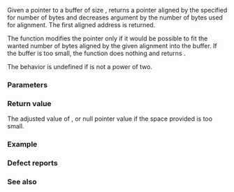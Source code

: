 {{cpp/title|align}}
{{cpp/memory/navbar}}
{{ddcl|since=c++11|header=memory| 
void* align( std::size_t alignment,
             std::size_t size,
             void*&amp; ptr,
             std::size_t&amp; space );
}}

Given a pointer {{c|ptr}} to a buffer of size {{c|space}}, returns a pointer aligned by the specified {{c|alignment}} for {{c|size}} number of bytes and decreases {{c|space}} argument by the number of bytes used for alignment. The first aligned address is returned.

The function modifies the pointer only if it would be possible to fit the wanted number of bytes aligned by the given alignment into the buffer. If the buffer is too small, the function does nothing and returns {{c|nullptr}}.

The behavior is undefined if {{c|alignment}} is not a power of two.

===Parameters===
{{par begin}}
{{par|alignment|the desired alignment}}
{{par|size|the size of the storage to be aligned}}
{{par|ptr|pointer to contiguous storage (a buffer) of at least {{tt|space}} bytes}}
{{par|space|the size of the buffer in which to operate}}
{{par end}}

===Return value===
The adjusted value of {{c|ptr}}, or null pointer value if the space provided is too small.

===Example===
{{example
|Demonstrates the use of {{tt|std::align}} to place objects of different type in memory.
|code=
#include &lt;iostream&gt;
#include &lt;memory&gt;

template&lt;std::size_t N&gt;
struct MyAllocator
{
    char data[N];
    void* p;
    std::size_t sz;
    MyAllocator() : p(data), sz(N) {}
    template&lt;typename T&gt;
    T* aligned_alloc(std::size_t a = alignof(T))
    {
        if (std::align(a, sizeof(T), p, sz))
        {
            T* result = reinterpret_cast&lt;T*&gt;(p);
            p = (char*)p + sizeof(T);
            sz -= sizeof(T);
            return result;
        }
        return nullptr;
    }
};

int main()
{
    MyAllocator&lt;64&gt; a;
    std::cout &lt;&lt; "allocated a.data at " &lt;&lt; (void*)a.data
              &lt;&lt; " (" &lt;&lt; sizeof a.data &lt;&lt; " bytes)\n";

    // allocate a char
    if (char* p = a.aligned_alloc&lt;char&gt;())
    {
        *p = 'a';
        std::cout &lt;&lt; "allocated a char at " &lt;&lt; (void*)p &lt;&lt; '\n';
    }

    // allocate an int
    if (int* p = a.aligned_alloc&lt;int&gt;())
    {
        *p = 1;
        std::cout &lt;&lt; "allocated an int at " &lt;&lt; (void*)p &lt;&lt; '\n';
    }

    // allocate an int, aligned at 32-byte boundary
    if (int* p = a.aligned_alloc&lt;int&gt;(32))
    {
        *p = 2;
        std::cout &lt;&lt; "allocated an int at " &lt;&lt; (void*)p &lt;&lt; " (32 byte alignment)\n";
    }
}
|p = true
|output=
allocated a.data at 0x7ffd0b331f80 (64 bytes)
allocated a char at 0x7ffd0b331f80
allocated an int at 0x7ffd0b331f84
allocated an int at 0x7ffd0b331fa0 (32 byte alignment)
}}

=== Defect reports ===
{{dr list begin}}
{{dr list item|wg=lwg|dr=2377|std=C++11|before={{tt|alignment}} required to be a fundamental or supported extended alignment value|after=only need to be a power of two}}
{{dr list end}}

===See also===
{{dsc begin}}
{{dsc inc|cpp/language/dsc alignof}}
{{dsc inc|cpp/language/dsc alignas}}
{{dsc inc|cpp/types/dsc aligned_storage}}
{{dsc inc|cpp/memory/dsc assume_aligned}}
{{dsc end}}

{{langlinks|de|es|fr|it|ja|pt|ru|zh}}